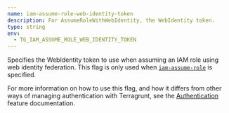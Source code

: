 ```yaml
---
name: iam-assume-role-web-identity-token
description: For AssumeRoleWithWebIdentity, the WebIdentity token.
type: string
env:
  - TG_IAM_ASSUME_ROLE_WEB_IDENTITY_TOKEN
---
```


Specifies the WebIdentity token to use when assuming an IAM role using web identity federation. This flag is only used when [`iam-assume-role`](#iam-assume-role) is specified.

For more information on how to use this flag, and how it differs from other ways of managing authentication with Terragrunt, see the [Authentication](/docs/features/authentication) feature documentation.

